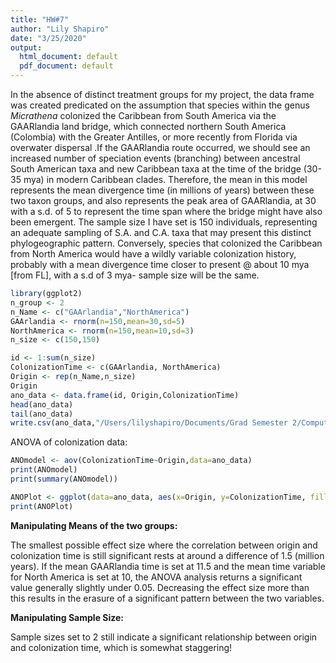 ```yaml
---
title: "HW#7"
author: "Lily Shapiro"
date: "3/25/2020"
output:
  html_document: default
  pdf_document: default
---
```

 In the absence of distinct treatment groups for my project, the 
data frame was created predicated on the assumption that species within the genus 
*Micrathena* colonized the Caribbean from South America via the GAARlandia land bridge, which connected northern South America (Colombia) with the Greater Antilles, or more recently from Florida via overwater dispersal .If the GAARlandia route occurred, we should see an increased number of speciation events (branching) between ancestral South American taxa and new Caribbean taxa at the time of the bridge (30-35 mya) in modern Caribbean clades. 
Therefore, the mean in this model represents the mean divergence time (in millions of years) between these two taxon groups, and also represents the peak area of GAARlandia, at 30 with a s.d. of 5 to represent the time span where the bridge might have also been emergent. The sample size I have set is 150 individuals, representing an adequate sampling of S.A. and C.A. taxa that may present this distinct phylogeographic pattern. Conversely, species that colonized the Caribbean from North America would have a wildly variable colonization history, probably with a mean divergence time closer to present @ about 10 mya [from FL], with a s.d of 3 mya- sample size will be the same. 

```r
library(ggplot2)
n_group <- 2
n_Name <- c("GAArlandia","NorthAmerica")
GAArlandia <- rnorm(n=150,mean=30,sd=5)
NorthAmerica <- rnorm(n=150,mean=10,sd=3)
n_size <- c(150,150)

id <- 1:sum(n_size)
ColonizationTime <- c(GAArlandia, NorthAmerica)
Origin <- rep(n_Name,n_size)
Origin
ano_data <- data.frame(id, Origin,ColonizationTime)
head(ano_data)
tail(ano_data)
write.csv(ano_data,"/Users/lilyshapiro/Documents/Grad Semester 2/Computational Biology/ShapiroBio381\\MicrathenaData.csv") #For Future Use in HW 9

```

ANOVA of colonization data:
```r
ANOmodel <- aov(ColonizationTime~Origin,data=ano_data)
print(ANOmodel)
print(summary(ANOmodel))

ANOPlot <- ggplot(data=ano_data, aes(x=Origin, y=ColonizationTime, fill=Origin)) + geom_boxplot()
print(ANOPlot)

```

**Manipulating Means of the two groups:**

The smallest possible effect size where the correlation between origin and colonization time is still significant rests at around a difference of 1.5 (million years). If the mean GAARlandia time is set at 11.5 and the mean time variable for North America is set at 10, the ANOVA analysis returns a significant value generally slightly under 0.05. Decreasing the effect size more than this results in the erasure of a significant pattern between the two variables. 

**Manipulating Sample Size:**

Sample sizes set to 2 still indicate a significant relationship between origin and colonization time, which is somewhat staggering! 